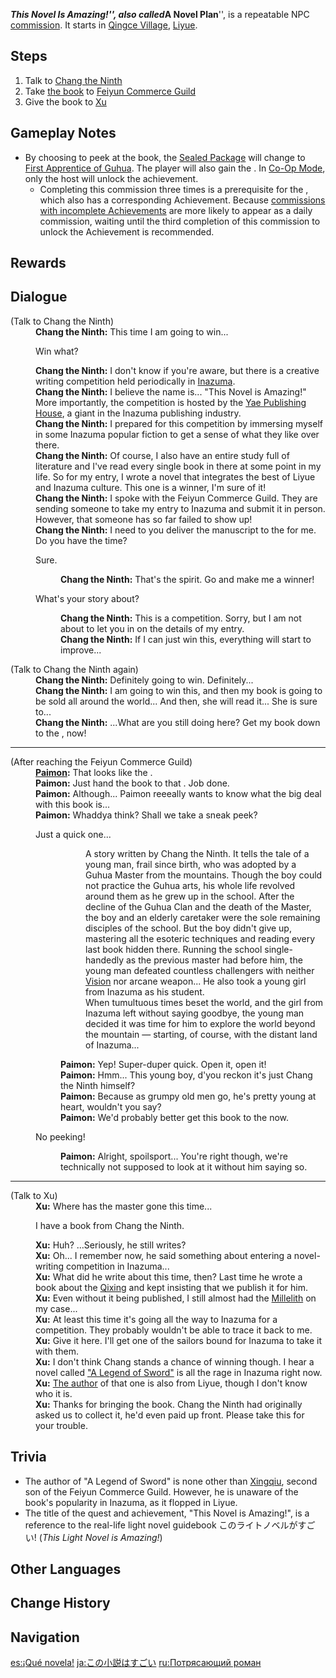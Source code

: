 {{Quest Infobox
|id            = 22302
|image         = Commission This Novel Is Amazing.png
|type          = Commission
|npc           = Chang the Ninth
|startLocation = [[Bishui Plain]], [[Liyue]]
|region        = Liyue
|area          = Bishui Plain
|characters    = Chang the Ninth; Paimon; Traveler; Xu
|otherRewards  = *AR-Dependent Rewards
*Can get the achievement [[This Novel Is Amazing! (Achievement)|This Novel Is Amazing!]] by choosing to sneak a peek at the transcript before delivering it.
}}
'''''This Novel Is Amazing!''''', also called '''''A Novel Plan''''', is a repeatable NPC [[commission]]. It starts in [[Qingce Village]], [[Liyue]].

==Steps==
#Talk to [[Chang the Ninth]]
#Take [[Sealed Package|the book]] to [[Feiyun Commerce Guild]]
#Give the book to [[Xu]]

==Gameplay Notes==
* By choosing to peek at the book, the [[Sealed Package]] will change to [[First Apprentice of Guhua]]. The player will also gain the {{Achievement|This Novel Is Amazing! (Achievement)}}. In [[Co-Op Mode]], only the host will unlock the achievement.
** Completing this commission three times is a prerequisite for the {{Quest|For Old Time's Sake}}, which also has a corresponding Achievement. Because [[Commission#Commissions With Incomplete Achievements|commissions with incomplete Achievements]] are more likely to appear as a daily commission, waiting until the third completion of this commission to unlock the Achievement is recommended.

==Rewards==
{{Commission Rewards|low}}

==Dialogue==
{{Quest Description|Chang the Ninth has written a brand new novel, and he's looking for someone who is able to take it to Feiyun Commerce Guild as fast as possible...}}
{{Dialogue Start}}
;(Talk to Chang the Ninth)
:'''Chang the Ninth:''' This time I am going to win...
:{{DIcon}} Win what?
:'''Chang the Ninth:''' I don't know if you're aware, but there is a creative writing competition held periodically in [[Inazuma]].
:'''Chang the Ninth:''' I believe the name is... "This Novel is Amazing!" More importantly, the competition is hosted by the [[Yae Publishing House]], a giant in the Inazuma publishing industry.
:'''Chang the Ninth:''' I prepared for this competition by immersing myself in some Inazuma popular fiction to get a sense of what they like over there.
:'''Chang the Ninth:''' Of course, I also have an entire study full of literature and I've read every single book in there at some point in my life. So for my entry, I wrote a novel that integrates the best of Liyue and Inazuma culture. This one is a winner, I'm sure of it!
:'''Chang the Ninth:''' I spoke with the Feiyun Commerce Guild. They are sending someone to take my entry to Inazuma and submit it in person. However, that someone has so far failed to show up!
:'''Chang the Ninth:''' I need to you deliver the manuscript to the {{Color|buzzword|Feiyun Commerce Guild}} for me. Do you have the time?
:{{DIcon}} Sure.
::'''Chang the Ninth:''' That's the spirit. Go and make me a winner!
:{{DIcon}} What's your story about?
::'''Chang the Ninth:''' This is a competition. Sorry, but I am not about to let you in on the details of my entry.
::'''Chang the Ninth:''' If I can just win this, everything will start to improve...

;(Talk to Chang the Ninth again)
:'''Chang the Ninth:''' Definitely going to win. Definitely...
:'''Chang the Ninth:''' I am going to win this, and then my book is going to be sold all around the world... And then, she will read it... She is sure to...
:'''Chang the Ninth:''' ...What are you still doing here? Get my book down to the {{Color|buzzword|Feiyun Commerce Guild}}, now!
----
;(After reaching the Feiyun Commerce Guild)
:'''[[Paimon]]:''' That looks like the {{Color|buzzword|Feiyun Commerce Guild}}.
:'''Paimon:''' Just hand the book to that {{Color|buzzword|guy at the entrance}}. Job done.
:'''Paimon:''' Although... Paimon reeeally wants to know what the big deal with this book is...
:'''Paimon:''' Whaddya think? Shall we take a sneak peek?
:{{DIcon}} Just a quick one...
:::{{Black Screen|First Apprentice of Guhua}}
:::A story written by Chang the Ninth. It tells the tale of a young man, frail since birth, who was adopted by a Guhua Master from the mountains. Though the boy could not practice the Guhua arts, his whole life revolved around them as he grew up in the school. After the decline of the Guhua Clan and the death of the Master, the boy and an elderly caretaker were the sole remaining disciples of the school. But the boy didn't give up, mastering all the esoteric techniques and reading every last book hidden there. Running the school single-handedly as the previous master had before him, the young man defeated countless challengers with neither [[Vision]] nor arcane weapon... He also took a young girl from Inazuma as his student.
:::When tumultuous times beset the world, and the girl from Inazuma left without saying goodbye, the young man decided it was time for him to explore the world beyond the mountain &mdash; starting, of course, with the distant land of Inazuma...
::'''Paimon:''' Yep! Super-duper quick. Open it, open it!
::'''Paimon:''' Hmm... This young boy, d'you reckon it's just Chang the Ninth himself?
::'''Paimon:''' Because as grumpy old men go, he's pretty young at heart, wouldn't you say?
::'''Paimon:''' We'd probably better get this book to the {{Color|buzzword|Feiyun Commerce Guild}} now.
:{{DIcon}} No peeking!
::'''Paimon:''' Alright, spoilsport... You're right though, we're technically not supposed to look at it without him saying so.
----
;(Talk to Xu)
:'''Xu:''' Where has the master gone this time...
:{{DIcon}} I have a book from Chang the Ninth.
:'''Xu:''' Huh? ...Seriously, he still writes?
:'''Xu:''' Oh... I remember now, he said something about entering a novel-writing competition in Inazuma...
:'''Xu:''' What did he write about this time, then? Last time he wrote a book about the [[Qixing]] and kept insisting that we publish it for him.
:'''Xu:''' Even without it being published, I still almost had the [[Millelith]] on my case...
:'''Xu:''' At least this time it's going all the way to Inazuma for a competition. They probably wouldn't be able to trace it back to me.
:'''Xu:''' Give it here. I'll get one of the sailors bound for Inazuma to take it with them.
:'''Xu:''' I don't think Chang stands a chance of winning though. I hear a novel called [[Xingqiu/Lore#"A Legend of Sword"|"A Legend of Sword"]] is all the rage in Inazuma right now.
:'''Xu:''' [[Xingqiu|The author]] of that one is also from Liyue, though I don't know who it is.
:'''Xu:''' Thanks for bringing the book. Chang the Ninth had originally asked us to collect it, he'd even paid up front. Please take this for your trouble.
{{Dialogue End}}

==Trivia==
* The author of "A Legend of Sword" is none other than [[Xingqiu]], second son of the Feiyun Commerce Guild. However, he is unaware of the book's popularity in Inazuma, as it flopped in Liyue.
* The title of the quest and achievement, "This Novel is Amazing!", is a reference to the real-life light novel guidebook このライトノベルがすごい! (''This Light Novel is Amazing!'')

==Other Languages==
{{Other Languages
|en      = This Novel Is Amazing!
|zhs     = 这本小说真厉害
|zhs_rm  = Zhèběn Xiǎoshuō Zhēn Lìhài!
|zht     = 這本小說真厲害
|zht_rm  = Zhèběn Xiǎoshuō Zhēn Lìhài!
|zh_tl   = This Novel is Truly Amazing!
|ja      = この小説はすごい
|ja_rm   = Kono Shousetsu wa Sugoi
|ja_tl   = This Novel Is Amazing
|ko      = 이 소설이 짱이야!
|ko_rm   = I Soseol-i Jjang'iya!
|ko_tl   = This Novel is Rock!
|es      = ¡Qué novela!
|es_tl   = What a Novel!
|fr      = Ce roman est génial
|fr_tl   = This Novel Is Brilliant
|ru      = Потрясающий роман
|ru_tl   = Awesome Novel
|th      = นิยายเล่มนี้สุดยอดไปเลย
|th_rm   = 
|th_tl   = This Novel Is Amazing
|vi      = Quyển tiểu thuyết này thật lợi hại
|vi_tl   = 
|de      = Das ist ein Wahnsinnsroman
|de_tl   = This is an Insane Novel
|id      = Novel ini Luar Biasa!
|id_tl   = This Novel is Amazing!
|pt      = Um Romance Extraordinário
|pt_tl   = An Extraordinary Novel
|tr      = Bu Roman Bir Harika!
|tr_tl   = This Novel Is Amazing!
|it      = Questo romanzo è fantastico!
|it_tl   = This Novel Is Fantastic!
}}

==Change History==
{{Change History|1.0}}

==Navigation==
{{Commission Navbox|Liyue|Standalone}}

[[es:¡Qué novela!]]
[[ja:この小説はすごい]]
[[ru:Потрясающий роман]]